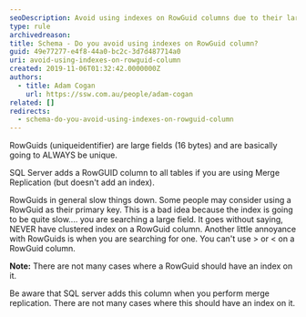 ```yaml
---
seoDescription: Avoid using indexes on RowGuid columns due to their large size and lack of suitability for indexing, making searches slow and inefficient.
type: rule
archivedreason:
title: Schema - Do you avoid using indexes on RowGuid column?
guid: 49e77277-e4f8-44a0-bc2c-3d7d487714a0
uri: avoid-using-indexes-on-rowguid-column
created: 2019-11-06T01:32:42.0000000Z
authors:
  - title: Adam Cogan
    url: https://ssw.com.au/people/adam-cogan
related: []
redirects:
  - schema-do-you-avoid-using-indexes-on-rowguid-column
---
```


RowGuids (uniqueidentifier) are large fields (16 bytes) and are basically going to ALWAYS be unique.

SQL Server adds a RowGUID column to all tables if you are using Merge Replication (but doesn't add an index).

RowGuids in general slow things down. Some people may consider using a RowGuid as their primary key. This is a bad idea because the index is going to be quite slow.... you are searching a large field. It goes without saying, NEVER have clustered index on a RowGuid column.
Another little annoyance with RowGuids is when you are searching for one. You can't use &gt; or &lt; on a RowGuid column.

**Note:** There are not many cases where a RowGuid should have an index on it.

Be aware that SQL server adds this column when you perform merge replication. There are not many cases where this should have an index on it.